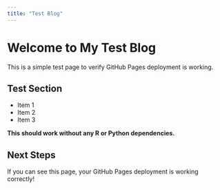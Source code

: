 ```yaml
---
title: "Test Blog"
---
```


# Welcome to My Test Blog

This is a simple test page to verify GitHub Pages deployment is working.

## Test Section

- Item 1
- Item 2  
- Item 3

**This should work without any R or Python dependencies.**

## Next Steps

If you can see this page, your GitHub Pages deployment is working correctly!
